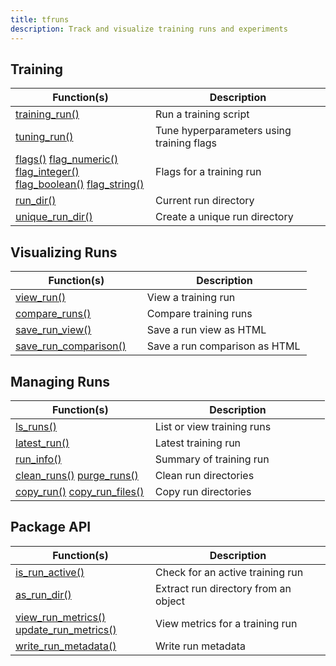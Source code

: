 ```yaml
---
title: tfruns
description: Track and visualize training runs and experiments
---
```


## Training

Function(s) | Description
------------- |----------------
[training_run()](/reference/tfruns/training_run.html) | Run a training script
[tuning_run()](/reference/tfruns/tuning_run.html) | Tune hyperparameters using training flags
[flags()](/reference/tfruns/flags.html) [flag_numeric()](/reference/tfruns/latest/reference/flags.html) [flag_integer()](/reference/tfruns/latest/reference/flags.html) [flag_boolean()](/reference/tfruns/latest/reference/flags.html) [flag_string()](/reference/tfruns/latest/reference/flags.html) | Flags for a training run
[run_dir()](/reference/tfruns/run_dir.html) | Current run directory
[unique_run_dir()](/reference/tfruns/unique_run_dir.html) | Create a unique run directory

## Visualizing Runs

Function(s) | Description
------------- |----------------
[view_run()](/reference/tfruns/view_run.html) | View a training run
[compare_runs()](/reference/tfruns/compare_runs.html) | Compare training runs
[save_run_view()](/reference/tfruns/save_run_view.html) | Save a run view as HTML
[save_run_comparison()](/reference/tfruns/save_run_comparison.html) | Save a run comparison as HTML

## Managing Runs

Function(s) | Description
------------- |----------------
[ls_runs()](/reference/tfruns/ls_runs.html) | List or view training runs
[latest_run()](/reference/tfruns/latest_run.html) | Latest training run
[run_info()](/reference/tfruns/run_info.html) | Summary of training run
[clean_runs()](/reference/tfruns/clean_runs.html) [purge_runs()](/reference/tfruns/latest/reference/clean_runs.html) | Clean run directories
[copy_run()](/reference/tfruns/copy_run.html) [copy_run_files()](/reference/tfruns/latest/reference/copy_run.html) | Copy run directories

## Package API

Function(s) | Description
------------- |----------------
[is_run_active()](/reference/tfruns/is_run_active.html) | Check for an active training run
[as_run_dir()](/reference/tfruns/as_run_dir.html) | Extract run directory from an object
[view_run_metrics()](/reference/tfruns/view_run_metrics.html) [update_run_metrics()](/reference/tfruns/latest/reference/view_run_metrics.html) | View metrics for a training run
[write_run_metadata()](/reference/tfruns/write_run_metadata.html) | Write run metadata

